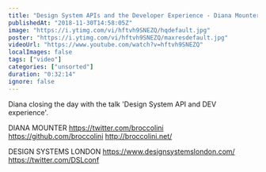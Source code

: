 ```yaml
---
title: "Design System APIs and the Developer Experience - Diana Mounter - Design Systems London"
publishedAt: "2018-11-30T14:58:05Z"
image: "https://i.ytimg.com/vi/hftvh9SNEZQ/hqdefault.jpg"
poster: "https://i.ytimg.com/vi/hftvh9SNEZQ/maxresdefault.jpg"
videoUrl: "https://www.youtube.com/watch?v=hftvh9SNEZQ"
localImages: false
tags: ["video"]
categories: ["unsorted"]
duration: "0:32:14"
ignore: false
---
```

Diana closing the day with the talk 'Design System API and DEV experience'.

DIANA MOUNTER
https://twitter.com/broccolini
https://github.com/broccolini
http://broccolini.net/

DESIGN SYSTEMS LONDON 
https://www.designsystemslondon.com/
https://twitter.com/DSLconf
